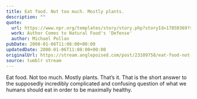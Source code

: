 ```yaml
---
title: Eat food. Not too much. Mostly plants.
description: ""
quote:
  url: https://www.npr.org/templates/story/story.php?storyId=17850369?storyId=17850369&t=1566384229282
  work: Author Comes to Natural Food's 'Defense'
  author: Michael Pollan
pubDate: 2008-01-06T11:08:00+00:00
updatedDate: 2008-01-06T11:08:00+00:00
originalUrl: https://stream.anglepoised.com/post/23109758/eat-food-not-too-much-mostly-plants-thats-it
source: tumblr stream
---
```


Eat food. Not too much. Mostly plants. That&rsquo;s it. That is the short answer to the supposedly incredibly complicated and confusing question of what we humans should eat in order to be maximally healthy.
